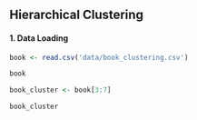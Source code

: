 ## Hierarchical Clustering

#### 1. Data Loading

```r
book <- read.csv('data/book_clustering.csv')
```

```r
book
```

```r
book_cluster <- book[3:7]
```

```r
book_cluster
```

```r

```
